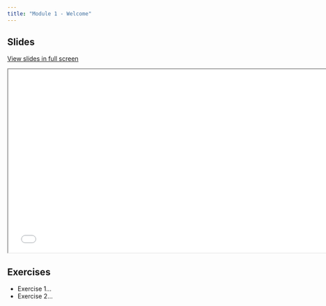 ```yaml
---
title: "Module 1 - Welcome"
---
```


## Slides

[View slides in full screen](../../modules/06-reproduciblity/06-reproduciblity.html)

<div>

```{=html}
<iframe class="slide-deck" src="06-reproduciblity.html" height="420" width="747"></iframe>
```

</div>

## Exercises

-   Exercise 1...
-   Exercise 2...
